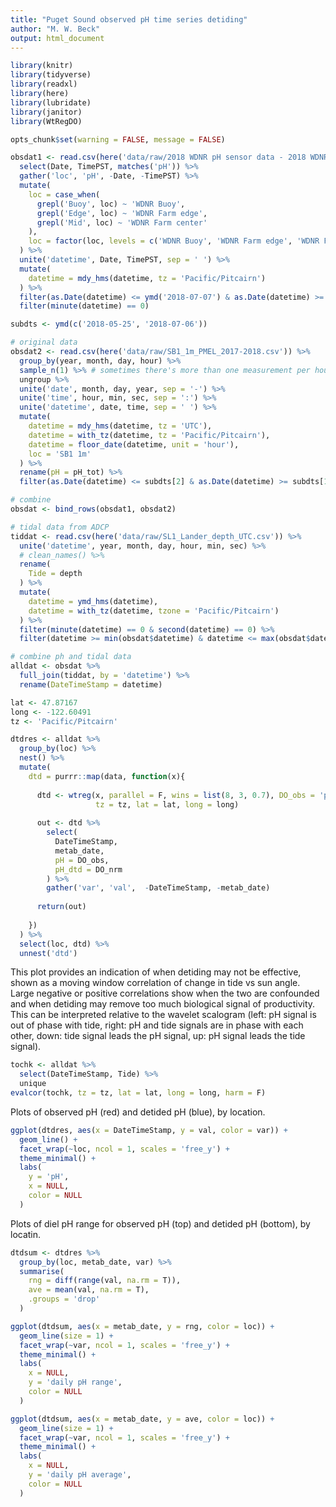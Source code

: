 ```yaml
---
title: "Puget Sound observed pH time series detiding"
author: "M. W. Beck"
output: html_document
---
```

  
```r
library(knitr)
library(tidyverse)
library(readxl)
library(here)
library(lubridate)
library(janitor)
library(WtRegDO)

opts_chunk$set(warning = FALSE, message = FALSE)

obsdat1 <- read.csv(here('data/raw/2018 WDNR pH sensor data - 2018 WDNR pH sensor data.csv.csv')) %>% 
  select(Date, TimePST, matches('pH')) %>% 
  gather('loc', 'pH', -Date, -TimePST) %>% 
  mutate(
    loc = case_when(
      grepl('Buoy', loc) ~ 'WDNR Buoy', 
      grepl('Edge', loc) ~ 'WDNR Farm edge', 
      grepl('Mid', loc) ~ 'WDNR Farm center'
    ), 
    loc = factor(loc, levels = c('WDNR Buoy', 'WDNR Farm edge', 'WDNR Farm center'))
  ) %>% 
  unite('datetime', Date, TimePST, sep = ' ') %>% 
  mutate(
    datetime = mdy_hms(datetime, tz = 'Pacific/Pitcairn')
  ) %>% 
  filter(as.Date(datetime) <= ymd('2018-07-07') & as.Date(datetime) >= ymd('2018-05-25')) %>% 
  filter(minute(datetime) == 0)

subdts <- ymd(c('2018-05-25', '2018-07-06'))

# original data
obsdat2 <- read.csv(here('data/raw/SB1_1m_PMEL_2017-2018.csv')) %>% 
  group_by(year, month, day, hour) %>% 
  sample_n(1) %>% # sometimes there's more than one measurement per hour
  ungroup %>% 
  unite('date', month, day, year, sep = '-') %>% 
  unite('time', hour, min, sec, sep = ':') %>% 
  unite('datetime', date, time, sep = ' ') %>% 
  mutate(
    datetime = mdy_hms(datetime, tz = 'UTC'), 
    datetime = with_tz(datetime, tz = 'Pacific/Pitcairn'),
    datetime = floor_date(datetime, unit = 'hour'),
    loc = 'SB1 1m'
  ) %>% 
  rename(pH = pH_tot) %>% 
  filter(as.Date(datetime) <= subdts[2] & as.Date(datetime) >= subdts[1])

# combine
obsdat <- bind_rows(obsdat1, obsdat2)

# tidal data from ADCP
tiddat <- read.csv(here('data/raw/SL1_Lander_depth_UTC.csv')) %>%
  unite('datetime', year, month, day, hour, min, sec) %>% 
  # clean_names() %>%
  rename( 
    Tide = depth
  ) %>% 
  mutate(
    datetime = ymd_hms(datetime), 
    datetime = with_tz(datetime, tzone = 'Pacific/Pitcairn')
  ) %>% 
  filter(minute(datetime) == 0 & second(datetime) == 0) %>% 
  filter(datetime >= min(obsdat$datetime) & datetime <= max(obsdat$datetime))

# combine ph and tidal data
alldat <- obsdat %>% 
  full_join(tiddat, by = 'datetime') %>% 
  rename(DateTimeStamp = datetime) 

lat <- 47.87167
long <- -122.60491
tz <- 'Pacific/Pitcairn'

dtdres <- alldat %>% 
  group_by(loc) %>% 
  nest() %>% 
  mutate(
    dtd = purrr::map(data, function(x){
      
      dtd <- wtreg(x, parallel = F, wins = list(8, 3, 0.7), DO_obs = 'pH', 
                   tz = tz, lat = lat, long = long)
      
      out <- dtd %>% 
        select(
          DateTimeStamp, 
          metab_date,
          pH = DO_obs, 
          pH_dtd = DO_nrm
        ) %>% 
        gather('var', 'val',  -DateTimeStamp, -metab_date) 
      
      return(out)
      
    })
  ) %>% 
  select(loc, dtd) %>% 
  unnest('dtd')
```

This plot provides an indication of when detiding may not be effective, shown as a moving window correlation of change in tide vs sun angle. Large negative or positive correlations show when the two are confounded and when detiding may remove too much biological signal of productivity. This can be interpreted relative to the wavelet scalogram (left: pH signal is out of phase with tide, right: pH and tide signals are in phase with each other, down: tide signal leads the pH signal, up: pH signal leads the tide signal).

```r
tochk <- alldat %>% 
  select(DateTimeStamp, Tide) %>% 
  unique
evalcor(tochk, tz = tz, lat = lat, long = long, harm = F)
```

Plots of observed pH (red) and detided pH (blue), by location. 

```r
ggplot(dtdres, aes(x = DateTimeStamp, y = val, color = var)) +
  geom_line() +
  facet_wrap(~loc, ncol = 1, scales = 'free_y') +
  theme_minimal() + 
  labs(
    y = 'pH', 
    x = NULL, 
    color = NULL
  )
```

Plots of diel pH range for observed pH (top) and detided pH (bottom), by locatin.

```r
dtdsum <- dtdres %>% 
  group_by(loc, metab_date, var) %>% 
  summarise(
    rng = diff(range(val, na.rm = T)), 
    ave = mean(val, na.rm = T),
    .groups = 'drop'
  )

ggplot(dtdsum, aes(x = metab_date, y = rng, color = loc)) +
  geom_line(size = 1) + 
  facet_wrap(~var, ncol = 1, scales = 'free_y') +
  theme_minimal() + 
  labs(
    x = NULL, 
    y = 'daily pH range', 
    color = NULL
  )

ggplot(dtdsum, aes(x = metab_date, y = ave, color = loc)) +
  geom_line(size = 1) + 
  facet_wrap(~var, ncol = 1, scales = 'free_y') +
  theme_minimal() + 
  labs(
    x = NULL, 
    y = 'daily pH average', 
    color = NULL
  )

```
